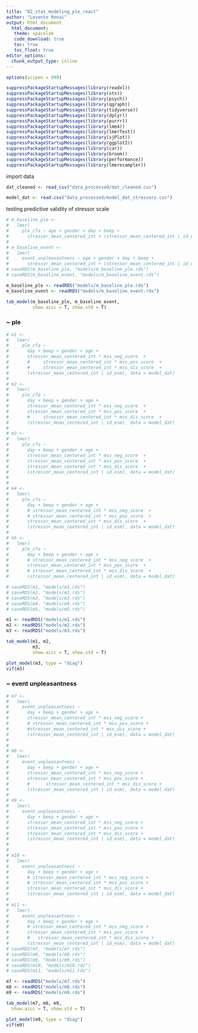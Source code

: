 ```yaml
---
title: "02_stat_modeling_ple_react"
author: "Levente Ronai"
output: html_document
  html_document:
   theme: spacelab
   code_download: true
   toc: true
   toc_float: true
editor_options: 
  chunk_output_type: inline
---
```


```r

options(scipen = 999)

suppressPackageStartupMessages(library(readxl))
suppressPackageStartupMessages(library(xts))
suppressPackageStartupMessages(library(psych))
suppressPackageStartupMessages(library(qgraph))
suppressPackageStartupMessages(library(tidyverse))
suppressPackageStartupMessages(library(dplyr))
suppressPackageStartupMessages(library(purrr))
suppressPackageStartupMessages(library(lme4))
suppressPackageStartupMessages(library(lmerTest))
suppressPackageStartupMessages(library(sjPlot))
suppressPackageStartupMessages(library(ggplot2))
suppressPackageStartupMessages(library(car))
suppressPackageStartupMessages(library(broom))
suppressPackageStartupMessages(library(performance))
suppressPackageStartupMessages(library(lmeresampler))

```

import data

```r
dat_cleaned <- read_csv("data_processed/dat_cleaned.csv")

model_dat <- read.csv("data_processed/model_dat_stressors.csv")
```
testing predictive validity of stressor scale

```r

# m_baseline_ple <- 
#   lmer(
#     ple_cfa ~ age + gender + day + beep + 
#       stressor_mean_centered_int + (stressor_mean_centered_int | id_esm), data = model_dat)
# 
# m_baseline_event <- 
#   lmer(
#     event_unpleasantness ~ age + gender + day + beep + 
#       stressor_mean_centered_int + (stressor_mean_centered_int | id_esm), data = model_dat)
# saveRDS(m_baseline_ple, "models/m_baseline_ple.rds")
# saveRDS(m_baseline_event, "models/m_baseline_event.rds")

m_baseline_ple <- readRDS("models/m_baseline_ple.rds")
m_baseline_event <- readRDS("models/m_baseline_event.rds")

tab_model(m_baseline_ple, m_baseline_event,
          show.aicc = T, show.std = T)

```


### ~ ple

```r

# m1 <- 
#   lmer(
#     ple_cfa ~ 
#       day + beep + gender + age +
#       stressor_mean_centered_int * mss_neg_score  +
#       #     stressor_mean_centered_int * mss_pos_score  +
#       #     stressor_mean_centered_int * mss_dis_score  +
#       (stressor_mean_centered_int | id_esm), data = model_dat)
# 
# m2 <- 
#   lmer(
#     ple_cfa ~ 
#       day + beep + gender + age +
#       stressor_mean_centered_int * mss_neg_score  +
#       stressor_mean_centered_int * mss_pos_score  +
#       #     stressor_mean_centered_int * mss_dis_score  +
#       (stressor_mean_centered_int | id_esm), data = model_dat)
# 
# m3 <- 
#   lmer(
#     ple_cfa ~ 
#       day + beep + gender + age +
#       stressor_mean_centered_int * mss_neg_score  +
#       stressor_mean_centered_int * mss_pos_score  +
#       stressor_mean_centered_int * mss_dis_score  +
#       (stressor_mean_centered_int | id_esm), data = model_dat)
# 
# 
# m4 <-
#   lmer(
#     ple_cfa ~
#       day + beep + gender + age +
#       # stressor_mean_centered_int * mss_neg_score  +
#       # stressor_mean_centered_int * mss_pos_score  +
#       stressor_mean_centered_int * mss_dis_score  +
#       (stressor_mean_centered_int | id_esm), data = model_dat)
# 
# m5 <-
#   lmer(
#     ple_cfa ~
#       day + beep + gender + age +
#       # stressor_mean_centered_int * mss_neg_score  +
#       stressor_mean_centered_int * mss_pos_score  +
#       # stressor_mean_centered_int * mss_dis_score  +
#       (stressor_mean_centered_int | id_esm), data = model_dat)

# saveRDS(m1, "models/m1.rds")
# saveRDS(m2, "models/m2.rds")
# saveRDS(m3, "models/m3.rds")
# saveRDS(m4, "models/m4.rds")
# saveRDS(m5, "models/m5.rds")

m1 <- readRDS("models/m1.rds")
m2 <- readRDS("models/m2.rds")
m3 <- readRDS("models/m3.rds")

tab_model(m1, m2, 
          m3,
          show.aicc = T, show.std = T)

```

```r
plot_model(m3, type = "diag")
vif(m3)
```

### ~ event unpleasantness

```r

# m7 <- 
#   lmer(
#     event_unpleasantness ~ 
#       day + beep + gender + age +
#       stressor_mean_centered_int * mss_neg_score +
#       # stressor_mean_centered_int * mss_pos_score +
#       #stressor_mean_centered_int * mss_dis_score + 
#       (stressor_mean_centered_int | id_esm), data = model_dat)
# 
# 
# m8 <- 
#   lmer(
#     event_unpleasantness ~ 
#       day + beep + gender + age +
#       stressor_mean_centered_int * mss_neg_score +
#       stressor_mean_centered_int * mss_pos_score +
#       #      stressor_mean_centered_int * mss_dis_score + 
#       (stressor_mean_centered_int | id_esm), data = model_dat)
# 
# m9 <- 
#   lmer(
#     event_unpleasantness ~ 
#       day + beep + gender + age +
#       stressor_mean_centered_int * mss_neg_score +
#       stressor_mean_centered_int * mss_pos_score +
#       stressor_mean_centered_int * mss_dis_score + 
#       (stressor_mean_centered_int | id_esm), data = model_dat)
# 
# 
# m10 <-
#   lmer(
#     event_unpleasantness ~
#       day + beep + gender + age +
#       # stressor_mean_centered_int * mss_neg_score +
#       # stressor_mean_centered_int * mss_pos_score +
#       stressor_mean_centered_int * mss_dis_score +
#       (stressor_mean_centered_int | id_esm), data = model_dat)
# 
# m11 <-
#   lmer(
#     event_unpleasantness ~
#       day + beep + gender + age +
#       # stressor_mean_centered_int * mss_neg_score +
#       stressor_mean_centered_int * mss_pos_score +
#       #   stressor_mean_centered_int * mss_dis_score +
#       (stressor_mean_centered_int | id_esm), data = model_dat)
# saveRDS(m7, "models/m7.rds")
# saveRDS(m8, "models/m8.rds")
# saveRDS(m9, "models/m9.rds")
# saveRDS(m10, "models/m10.rds")
# saveRDS(m11, "models/m11.rds")

m7 <- readRDS("models/m7.rds")
m8 <- readRDS("models/m8.rds")
m9 <- readRDS("models/m9.rds")

tab_model(m7, m8, m9,
  show.aicc = T, show.std = T)


```


```r
plot_model(m9, type = "diag")
vif(m9)
```


